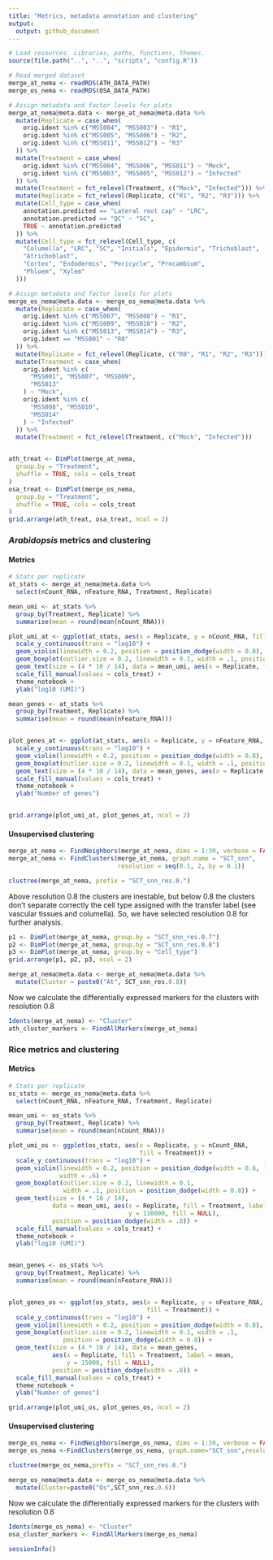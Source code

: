 ```yaml
---
title: "Metrics, metadata annotation and clustering"
output:
  output: github_document
---
```


```r
# Load resources. Libraries, paths, functions, themes.
source(file.path("..", "..", "scripts", "config.R"))
```

```r
# Read merged dataset
merge_at_nema <- readRDS(ATH_DATA_PATH)
merge_os_nema <- readRDS(OSA_DATA_PATH)
```

```r
# Assign metadata and factor levels for plots
merge_at_nema@meta.data <- merge_at_nema@meta.data %>%
  mutate(Replicate = case_when(
    orig.ident %in% c("MSS004", "MSS003") ~ "R1",
    orig.ident %in% c("MSS005", "MSS006") ~ "R2",
    orig.ident %in% c("MSS011", "MSS012") ~ "R3"
  )) %>%
  mutate(Treatment = case_when(
    orig.ident %in% c("MSS004", "MSS006", "MSS011") ~ "Mock",
    orig.ident %in% c("MSS003", "MSS005", "MSS012") ~ "Infected"
  )) %>%
  mutate(Treatment = fct_relevel(Treatment, c("Mock", "Infected"))) %>%
  mutate(Replicate = fct_relevel(Replicate, c("R1", "R2", "R3"))) %>%
  mutate(Cell_type = case_when(
    annotation.predicted == "Lateral root cap" ~ "LRC",
    annotation.predicted == "QC" ~ "SC",
    TRUE ~ annotation.predicted
  )) %>%
  mutate(Cell_type = fct_relevel(Cell_type, c(
    "Columella", "LRC", "SC", "Initials", "Epidermis", "Trichoblast",
    "Atrichoblast",
    "Cortex", "Endodermis", "Pericycle", "Procambium",
    "Phloem", "Xylem"
  )))

# Assign metadata and factor levels for plots
merge_os_nema@meta.data <- merge_os_nema@meta.data %>%
  mutate(Replicate = case_when(
    orig.ident %in% c("MSS007", "MSS008") ~ "R1",
    orig.ident %in% c("MSS009", "MSS010") ~ "R2",
    orig.ident %in% c("MSS013", "MSS014") ~ "R3",
    orig.ident == "MSS001" ~ "R0"
  )) %>%
  mutate(Replicate = fct_relevel(Replicate, c("R0", "R1", "R2", "R3"))) %>%
  mutate(Treatment = case_when(
    orig.ident %in% c(
      "MSS001", "MSS007", "MSS009",
      "MSS013"
    ) ~ "Mock",
    orig.ident %in% c(
      "MSS008", "MSS010",
      "MSS014"
    ) ~ "Infected"
  )) %>%
  mutate(Treatment = fct_relevel(Treatment, c("Mock", "Infected")))


ath_treat <- DimPlot(merge_at_nema,
  group.by = "Treatment",
  shuffle = TRUE, cols = cols_treat
)
osa_treat <- DimPlot(merge_os_nema,
  group.by = "Treatment",
  shuffle = TRUE, cols = cols_treat
)
grid.arrange(ath_treat, osa_treat, ncol = 2)
```

### *Arabidopsis* metrics and clustering

#### Metrics

```r
# Stats per replicate
at_stats <- merge_at_nema@meta.data %>%
  select(nCount_RNA, nFeature_RNA, Treatment, Replicate)

mean_umi <- at_stats %>%
  group_by(Treatment, Replicate) %>%
  summarise(mean = round(mean(nCount_RNA)))

plot_umi_at <- ggplot(at_stats, aes(x = Replicate, y = nCount_RNA, fill = Treatment)) +
  scale_y_continuous(trans = "log10") +
  geom_violin(linewidth = 0.2, position = position_dodge(width = 0.8), width = .6) +
  geom_boxplot(outlier.size = 0.2, linewidth = 0.1, width = .1, position = position_dodge(width = 0.8)) +
  geom_text(size = (4 * 10 / 14), data = mean_umi, aes(x = Replicate, fill = Treatment, label = mean, y = 110000, fill = NULL), position = position_dodge(width = .8)) +
  scale_fill_manual(values = cols_treat) +
  theme_notebook +
  ylab("log10 (UMI)")

mean_genes <- at_stats %>%
  group_by(Treatment, Replicate) %>%
  summarise(mean = round(mean(nFeature_RNA)))


plot_genes_at <- ggplot(at_stats, aes(x = Replicate, y = nFeature_RNA, fill = Treatment)) +
  scale_y_continuous(trans = "log10") +
  geom_violin(linewidth = 0.2, position = position_dodge(width = 0.8), width = .6) +
  geom_boxplot(outlier.size = 0.2, linewidth = 0.1, width = .1, position = position_dodge(width = 0.8)) +
  geom_text(size = (4 * 10 / 14), data = mean_genes, aes(x = Replicate, fill = Treatment, label = mean, y = 15000, fill = NULL), position = position_dodge(width = .8)) +
  scale_fill_manual(values = cols_treat) +
  theme_notebook +
  ylab("Number of genes")


grid.arrange(plot_umi_at, plot_genes_at, ncol = 2)
```

#### Unsupervised clustering

```r
merge_at_nema <- FindNeighbors(merge_at_nema, dims = 1:30, verbose = FALSE, reduction = "pca")
merge_at_nema <- FindClusters(merge_at_nema, graph.name = "SCT_snn", 
                              resolution = seq(0.1, 2, by = 0.1))
```

```r
clustree(merge_at_nema, prefix = "SCT_snn_res.0.")
```

Above resolution 0.8 the clusters are inestable, but below 0.8 the clusters don't separate correctly the cell type assigned with the transfer label (see vascular tissues and columella). So, we have selected resolution 0.8 for further analysis.

```r
p1 <- DimPlot(merge_at_nema, group.by = "SCT_snn_res.0.7")
p2 <- DimPlot(merge_at_nema, group.by = "SCT_snn_res.0.8")
p3 <- DimPlot(merge_at_nema, group.by = "Cell_type")
grid.arrange(p1, p2, p3, ncol = 2)
```

```r
merge_at_nema@meta.data <- merge_at_nema@meta.data %>%
  mutate(Cluster = paste0("At", SCT_snn_res.0.8))
```

Now we calculate the differentially expressed markers for the clusters with resolution 0.8

```r
Idents(merge_at_nema) <- "Cluster"
ath_cluster_markers <- FindAllMarkers(merge_at_nema)
```


### Rice metrics and clustering

#### Metrics

```r
# Stats per replicate
os_stats <- merge_os_nema@meta.data %>%
  select(nCount_RNA, nFeature_RNA, Treatment, Replicate)

mean_umi <- os_stats %>%
  group_by(Treatment, Replicate) %>%
  summarise(mean = round(mean(nCount_RNA)))

plot_umi_os <- ggplot(os_stats, aes(x = Replicate, y = nCount_RNA, 
                                    fill = Treatment)) +
  scale_y_continuous(trans = "log10") +
  geom_violin(linewidth = 0.2, position = position_dodge(width = 0.8, ), 
              width = .6) +
  geom_boxplot(outlier.size = 0.2, linewidth = 0.1, 
               width = .1, position = position_dodge(width = 0.8)) +
  geom_text(size = (4 * 10 / 14), 
            data = mean_umi, aes(x = Replicate, fill = Treatment, label = mean, 
                                 y = 110000, fill = NULL), 
            position = position_dodge(width = .8)) +
  scale_fill_manual(values = cols_treat) +
  theme_notebook +
  ylab("log10 (UMI)")


mean_genes <- os_stats %>%
  group_by(Treatment, Replicate) %>%
  summarise(mean = round(mean(nFeature_RNA)))


plot_genes_os <- ggplot(os_stats, aes(x = Replicate, y = nFeature_RNA, 
                                      fill = Treatment)) +
  scale_y_continuous(trans = "log10") +
  geom_violin(linewidth = 0.2, position = position_dodge(width = 0.8), width = .6) +
  geom_boxplot(outlier.size = 0.2, linewidth = 0.1, width = .1, 
               position = position_dodge(width = 0.8)) +
  geom_text(size = (4 * 10 / 14), data = mean_genes, 
            aes(x = Replicate, fill = Treatment, label = mean, 
                y = 15000, fill = NULL), 
            position = position_dodge(width = .8)) +
  scale_fill_manual(values = cols_treat) +
  theme_notebook +
  ylab("Number of genes")

grid.arrange(plot_umi_os, plot_genes_os, ncol = 2)
```

#### Unsupervised clustering

```r
merge_os_nema <- FindNeighbors(merge_os_nema, dims = 1:30, verbose = FALSE,reduction="pca")
merge_os_nema <-FindClusters(merge_os_nema, graph.name="SCT_snn",resolution=seq(0.1,2, by=0.1))
```

```r
clustree(merge_os_nema,prefix = "SCT_snn_res.0.")
```

```r
merge_os_nema@meta.data <- merge_os_nema@meta.data %>% 
  mutate(Cluster=paste0("Os",SCT_snn_res.0.6))
```

Now we calculate the differentially expressed markers for the clusters with resolution 0.6

```r
Idents(merge_os_nema) <- "Cluster"
osa_cluster_markers <- FindAllMarkers(merge_os_nema)
```

```r
sessionInfo()
```

